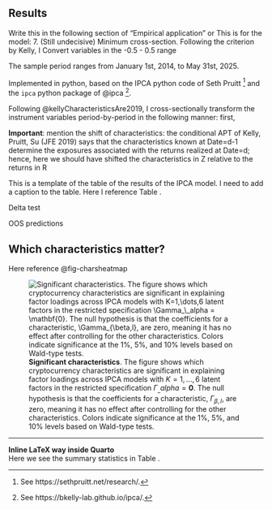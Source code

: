 ## Results


Write this in the following section of "Empirical application" or 
This is for the model:
7. (Still undecisive) Minimum cross-section. Following the criterion by Kelly, I 
Convert variables in the -0.5 - 0.5 range
    
The sample period ranges from January 1st, 2014, to May 31st, 2025.  

Implemented in python, based on the IPCA python code of Seth Pruitt ^[See https://sethpruitt.net/research/.] and the `ipca` python package of @ipca ^[See https://bkelly-lab.github.io/ipca/.].

Following @kellyCharacteristicsAre2019, I cross-sectionally transform the instrument variables period-by-period in the following manner: first,  

**Important**: mention the shift of characteristics:  the conditional APT of
        Kelly, Pruitt, Su (JFE 2019) says that the characteristics known at Date=d-1 determine the exposures associated
        with the returns realized at Date=d; hence, here we should have shifted the characteristics in Z relative to
        the returns in R


This is a template of the table of the results of the IPCA model. I need to add a caption to the table. Here I reference Table \ref{tbl-ipca_results}.


```{=latex}
\begin{table}
\centering
\small
\caption[IPCA in-sample performance.]%
{%
\textbf{IPCA in-sample performance.}
Panels A and B report total and predictive $R^2$ (in percent) for the restricted model ($\Gamma_\alpha = 0$) and the unrestricted model ($\Gamma_\alpha \neq 0$) across different values of $K$ using daily data. Results are based on individual stocks in Panel A and on characteristic-managed portfolios in Panel B. 
}
\label{tbl-ipca_results}
\vspace{5pt} % extra space between caption and tabular
\begin{tabular}{lccccccc}
\toprule
 &  & \multicolumn{6}{c}{K} \\
\cmidrule(lr){3-8}
 &  & 1 & 2 & 3 & 4 & 5 & 6 \\
\midrule\addlinespace[2.5pt]
\multicolumn{8}{l}{Panel A: Individual stocks ($r_t$)} \\[2.5pt]
\midrule\addlinespace[2.5pt]
$R_{\text{total}}$      & $\Gamma_{\alpha} = 0$     & 3.87 & 5.45 & 6.94 & 7.79 & 8.50 & 9.07 \\
                            & $\Gamma_{\alpha} \neq 0$  & 8.11 & 11.72 & 13.27 & 14.45 & 15.30 & 16.00 \\
$R_{\text{pred}}$ & $\Gamma_{\alpha} = 0$     & 1.33 & 1.35 & 1.19 & 1.24 & 1.25 & 1.24 \\
                            & $\Gamma_{\alpha} \neq 0$  & 0.29 & 1.40 & 1.43 & 1.27 & 1.32 & 1.34 \\
\midrule\addlinespace[2.5pt]
\multicolumn{8}{l}{Panel B: Managed portfolios ($x_t$)} \\[2.5pt]
\midrule\addlinespace[2.5pt]
$R_{\text{total}}$      & $\Gamma_{\alpha} = 0$     & 41.98 & 46.18 & 57.62 & 59.05 & 60.68 & 63.19 \\
                            & $\Gamma_{\alpha} \neq 0$  & 78.19 & 87.96 & 88.69 & 90.51 & 90.85 & 91.22 \\
$R_{\text{pred}}$ & $\Gamma_{\alpha} = 0$     & 14.01 & 14.16 & 12.16 & 12.59 & 12.65 & 12.51 \\
                            & $\Gamma_{\alpha} \neq 0$  & 0.96 & 4.09 & 4.17 & 3.73 & 3.84 & 3.85 \\
\bottomrule
\end{tabular}
\end{table}

```




```{=latex}
\begin{table}
\centering
\small
\caption[IPCA performance compared with observable factor models]%
{%
\textbf{IPCA performance compared with observable factor models.}
The table reports total and predictive $R^2$ (in percent) for the IPCA model in Panel A, observable factor models with static loadings (no instruments) in Panel B, and observable factor models with dynamic loadings (with instruments) in Panel C. Results are shown for $K=1,\dots,5$ factors using both individual stock returns ($r_t$) and characteristic-managed portfolios ($x_t$). Observable specifications include the CAPM with the market factor, followed by models that sequentially add momentum, size, liquidity, and volatility, corresponding to FF2, FF3, FF4, and FF5 for $K=1,\dots,5$. 

}
\label{tbl-model_comparison}
\vspace{5pt} % extra space between caption and tabular
\begin{tabular}{llccccc}
\toprule
Test assets & Statistic & \multicolumn{5}{c}{K} \\
\cmidrule(lr){3-7}
 &  & 1 & 2 & 3 & 4 & 5 \\
\midrule
\multicolumn{7}{l}{Panel A: IPCA} \\
\midrule
$r_t$ & $R_{\text{total}}$ & 3.87 & 5.45 & 6.94 & 7.79 & 8.50 \\
      & $R_{\text{pred}}$  & 1.33 & 1.35 & 1.19 & 1.24 & 1.25 \\
$x_t$ & $R_{\text{total}}$ & 41.98 & 46.18 & 57.62 & 59.05 & 60.68 \\
      & $R_{\text{pred}}$  & 14.01 & 14.16 & 12.16 & 12.59 & 12.65 \\
\\[1pt]
\midrule
\multicolumn{7}{l}{Panel B: Observable factors: static loadings} \\
\midrule
$r_t$ & $R_{\text{total}}$ & 0.41 & 1.18 & 1.68 & 1.90 & 1.96 \\
      & $R_{\text{pred}}$  & 0.02 & 0.51 & 0.72 & 0.80 & 0.81 \\
$x_t$ & $R_{\text{total}}$ & 5.31 & 16.75 & 25.04 & 28.59 & 30.10 \\
      & $R_{\text{pred}}$  & 0.03 & 5.62 & 8.44 & 9.50 & 9.60 \\
\\[1pt]
\midrule
\multicolumn{7}{l}{Panel C: Observable factors: dynamic loadings} \\
\midrule\\[1pt]
$r_t$ & $R_{\text{total}}$ & 4.17 & 5.85 & 7.20 & 8.12 & 8.84 \\
      & $R_{\text{pred}}$  & 1.33 & 1.36 & 1.19 & 1.25 & 1.25 \\
$x_t$ & $R_{\text{total}}$ & 44.90 & 50.71 & 59.98 & 61.83 & 63.66 \\
      & $R_{\text{pred}}$  & 14.07 & 14.33 & 12.22 & 12.73 & 12.77 \\
\bottomrule
\end{tabular}
\end{table}

```


```{=latex}
\begin{table}
\centering
\small
\caption[EDIT]%
{%
\textbf{EDIT.}
Change description
}
\label{tbl-model_comparison}
\vspace{5pt} % extra space between caption and tabular
\begin{tabular}{lcccccc}
\toprule
\multicolumn{1}{c}{Observ.} & \multicolumn{6}{c}{$K$} \\
\cmidrule(lr){2-7}
factors & 1 & 2 & 3 & 4 & 5 & 6 \\
\midrule
\multicolumn{7}{l}{Panel A: Total $R$} \\
\midrule
0 & 3.87 & 5.45 & 6.94 & 7.79 & 8.50 & 9.07 \\ 
1 & 4.17 & 5.73 & 7.01 & 7.86 & 8.56 & 9.12 \\
3 & 4.50 & 5.97 & 7.20 & 8.05 & 8.75 & 9.28 \\
5 & 4.63 & 6.09 & 7.31 & 8.15 & 8.84 & 9.37 \\
\midrule
\multicolumn{7}{l}{Panel B: Predictive $R$} \\
\midrule
0 & 1.33 & 1.35 & 1.19 & 1.24 & 1.25 & 1.24 \\
1 & 1.33 & 1.36 & 1.19 & 1.24 & 1.25 & 1.24 \\
3 & 1.31 & 1.36 & 1.19 & 1.24 & 1.25 & 1.25 \\
5 & 1.30 & 1.36 & 1.19 & 1.25 & 1.25 & 1.25 \\
\midrule
\multicolumn{7}{l}{Panel C: Dummy results} \\
\midrule
CMKT & 0.093 & 0.036 & 0.365 & 0.127 & 0.108 & 0.045 \\
MOM & 0.937 & 0.998 & 0.976 & 0.789 & 0.316 & 0.131 \\
SIZE & 0.907 & 0.803 & 0.341 & 0.068 & 0.007 & 0.015 \\
LIQ & 0.008 & 0.01 & 0.004 & 0.003 & 0.00 & 0.00 \\
VOL & 0.033 & 0.018 & 0.012 & 0.011 & 0.005 & 0.003 \\
\bottomrule
\end{tabular}
\end{table}


```

```{=latex}
\begin{table}
\centering
\small
\caption[EDIT]%
{%
\textbf{EDIT}
EDIT. 
}
\label{tbl-model_comparison_AB}
\vspace{5pt} % extra space between caption and tabular
\begin{tabular}{lcccccc}
\toprule
\multicolumn{1}{c}{Observ.} & \multicolumn{6}{c}{$K$} \\
\cmidrule(lr){2-7}
factors & 1 & 2 & 3 & 4 & 5 & 6 \\
\midrule
\multicolumn{7}{l}{Panel A: Total $R$} \\
\midrule
0 & 3.87 & 5.45 & 6.94 & 7.79 & 8.50 & 9.07 \\ 
1 & 4.17 & 5.73 & 7.01 & 7.86 & 8.56 & 9.12 \\
3 & 4.50 & 5.97 & 7.20 & 8.05 & 8.75 & 9.28 \\
5 & 4.63 & 6.09 & 7.31 & 8.15 & 8.84 & 9.37 \\
\midrule
\multicolumn{7}{l}{Panel B: Predictive $R$} \\
\midrule
0 & 1.33 & 1.35 & 1.19 & 1.24 & 1.25 & 1.24 \\
1 & 1.33 & 1.36 & 1.19 & 1.24 & 1.25 & 1.24 \\
3 & 1.31 & 1.36 & 1.19 & 1.24 & 1.25 & 1.25 \\
5 & 1.30 & 1.36 & 1.19 & 1.25 & 1.25 & 1.25 \\
\bottomrule
\end{tabular}
\end{table}
```

Delta test

```{=latex}
\begin{table}
\centering
\small
\caption[Individual significance test]%
{%
\textbf{EDIT}
EDIT
}
\label{tbl-model_comparison_C}
\vspace{5pt} % extra space between caption and tabular
\begin{tabular}{lcccccc}
\toprule
\multicolumn{1}{c}{Observ.} & \multicolumn{6}{c}{$K$} \\
\cmidrule(lr){2-7}
factor & 1 & 2 & 3 & 4 & 5 & 6 \\
\midrule
CMKT & 0.093 & \cellcolor{green!20}0.036 & 0.365 & 0.127 & 0.108 & \cellcolor{green!20}0.045 \\
MOM  & 0.937 & 0.998 & 0.976 & 0.789 & 0.316 & 0.131 \\
SIZE & 0.907 & 0.803 & 0.341 & 0.068 & \cellcolor{green!20}0.007 & \cellcolor{green!20}0.015 \\
LIQ  & \cellcolor{green!20}0.008 & \cellcolor{green!20}0.010 & \cellcolor{green!20}0.004 & \cellcolor{green!20}0.003 & \cellcolor{green!20}0.000 & \cellcolor{green!20}0.000 \\
VOL  & \cellcolor{green!20}0.033 & \cellcolor{green!20}0.018 & \cellcolor{green!20}0.012 & \cellcolor{green!20}0.011 & \cellcolor{green!20}0.005 & \cellcolor{green!20}0.003 \\
\bottomrule
\end{tabular}
\end{table}
```

OOS predictions

```{=latex}
\begin{table}
\centering
\small
\caption[Out-of-sample asset pricing performance]%
{%
\textbf{Out-of-sample asset pricing performance.}
The table reports out-of-sample total and predictive $R^2$ (in percent) for the IPCA model in Panel A, observable factor models with static loadings in Panel B, and with dynamic loadings in Panel C. Results are shown for $K=1,\dots,6$ factors using both individual cryptocurrency returns ($r_t$) and characteristic-managed portfolios ($x_t$). Observable models start with a CAPM using the market factor ($K=1$) and sequentially add momentum, size, liquidity, and volatility ($K=2,\dots,5$). Out-of-sample performance is based on a recursive scheme with an initial training sample from June 1, 2018 to May 31, 2023, and day-by-day forecasts for the remaining period (about 30\%) until July 31, 2025. All values are reported in percent.
}
\label{tbl-model_comparison}
\vspace{5pt} % extra space between caption and tabular
\begin{tabular}{llcccccc}
\toprule
Test assets & Statistic & \multicolumn{6}{c}{K} \\
\cmidrule(lr){3-8}
 &  & 1 & 2 & 3 & 4 & 5 & 6 \\
\midrule
\multicolumn{8}{l}{Panel A: IPCA} \\
\midrule
$r_t$ & $R_{\text{total}}$ & 2.58 & 3.42 & 4.77 & 5.38 & 5.82 & 6.19 \\
      & $R_{\text{pred}}$  & 0.42 & 0.37 &-0.06 &-0.03 &-0.01 &-0.02 \\
$x_t$ & $R_{\text{total}}$ & 31.44 & 35.82 & 57.81 & 58.95 & 60.49 & 62.70 \\
      & $R_{\text{pred}}$  & -1.93 & -3.29 & -10.53 & -9.72 & -9.38 & -9.62 \\
\\[1pt]
\midrule
\multicolumn{8}{l}{Panel B: Observable factors: static loadings} \\
\midrule
$r_t$ & $R_{\text{total}}$ & 0.56 & 0.85 & 1.12 & 1.17 & 1.18 & \\
      & $R_{\text{pred}}$  & 0.00 & 0.00 & 0.01 & 0.02 & 0.02 & \\
$x_t$ & $R_{\text{total}}$ & 18.22 & 24.10 & 28.16 & 29.47 & 30.62 & \\
      & $R_{\text{pred}}$  & 0.00 & 0.01 & 0.01 & 0.01 & 0.03 & \\
\\[1pt]
\midrule
\multicolumn{8}{l}{Panel C: Observable factors: dynamic loadings} \\
\midrule
$r_t$ & $R_{\text{total}}$ & 2.99 & 3.82 & 4.80 & 5.40 & 5.82 & \\
      & $R_{\text{pred}}$  & 0.41 & 0.40 &-0.03 &-0.00 & 0.01 & \\
$x_t$ & $R_{\text{total}}$ & 44.23 & 49.11 & 59.26 & 60.25 & 61.41 & \\
      & $R_{\text{pred}}$  & -2.02 & -2.67 & -9.84 & -9.06 & -8.81 & \\
\bottomrule
\end{tabular}
\end{table}

```


## Which characteristics matter? 



Here reference @fig-charsheatmap

![**Significant characteristics**. The figure shows which cryptocurrency characteristics are significant in explaining factor loadings across IPCA models with $K=1,\dots,6$ latent factors in the restricted specification $\Gamma_\_alpha = \mathbf{0}$. The null hypothesis is that the coefficients for a characteristic, $\Gamma_{\beta,l}$, are zero, meaning it has no effect after controlling for the other characteristics. Colors indicate significance at the 1%, 5%, and 10% levels based on Wald-type tests.](pictures/chars_heatmap.png){#fig-charsheatmap fig-scap="Significant characteristics"}


---

**Inline LaTeX way inside Quarto**  
Here we see the summary statistics in Table `\ref{tbl-letters}`{=latex}. 





